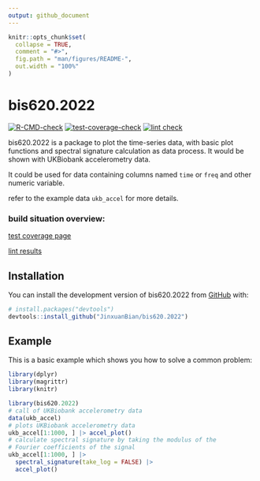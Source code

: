```yaml
---
output: github_document
---
```


<!-- README.md is generated from README.Rmd. Please edit that file -->

```r
knitr::opts_chunk$set(
  collapse = TRUE,
  comment = "#>",
  fig.path = "man/figures/README-",
  out.width = "100%"
)
```

# bis620.2022

<!-- badges: start -->
[![R-CMD-check](https://github.com/JinxuanBian/bis620.2022/blob/main/.github/workflows/R-CMD-check.yaml/badge.svg)](https://github.com/JinxuanBian/bis620.2022/blob/main/.github/workflows/R-CMD-check.yaml)
[![test-coverage-check](https://github.com/JinxuanBian/bis620.2022/blob/main/.github/workflows/test-coverage.yaml/badge.svg)](https://github.com/JinxuanBian/bis620.2022/blob/main/.github/workflows/test-coverage.yaml)
[![lint check](https://github.com/JinxuanBian/bis620.2022/blob/main/.github/workflows/lint.yaml)](https://github.com/JinxuanBian/bis620.2022/blob/main/.github/workflows/lint.yaml)
<!-- badges: end -->

bis620.2022 is a package to plot the time-series data, with basic plot functions and spectral signature calculation as data process. It would be shown with UKBiobank accelerometry data.

It could be used for data containing columns named `time` or `freq` and other numeric variable.

refer to the example data `ukb_accel` for more details.

### build situation overview:
[test coverage page](https://github.com/JinxuanBian/bis620.2022/blob/main/.github/workflows/test-coverage.yaml)

[lint results](https://github.com/JinxuanBian/bis620.2022/blob/main/.github/workflows/lint.yaml)

## Installation

You can install the development version of bis620.2022 from [GitHub](https://github.com/JinxuanBian/bis620.2022) with:
``` r
# install.packages("devtools")
devtools::install_github("JinxuanBian/bis620.2022")
```

## Example

This is a basic example which shows you how to solve a common problem:
```r
library(dplyr)
library(magrittr)
library(knitr)
```

```r
library(bis620.2022)
# call of UKBiobank accelerometry data
data(ukb_accel)
# plots UKBiobank accelerometry data
ukb_accel[1:1000, ] |> accel_plot()
# calculate spectral signature by taking the modulus of the
# Fourier coefficients of the signal
ukb_accel[1:1000, ] |>
  spectral_signature(take_log = FALSE) |>
  accel_plot()
```
